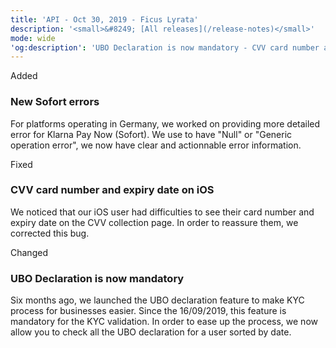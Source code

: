 ```yaml
---  
title: 'API - Oct 30, 2019 - Ficus Lyrata'  
description: '<small>&#8249; [All releases](/release-notes)</small>'  
mode: wide  
'og:description': 'UBO Declaration is now mandatory - CVV card number and expiry date on iOS - New Sofort errors'  
---  
```

  
  <div class="pill pill-green rn-pill">Added</div> 
  
### New Sofort errors  

For platforms operating in Germany, we worked on providing more detailed error for Klarna Pay Now (Sofort). We use to have "Null" or "Generic operation error", we now have clear and actionnable error information.  
  <div class="pill pill-orange rn-pill">Fixed</div> 
  
### CVV card number and expiry date on iOS  

We noticed that our iOS user had difficulties to see their card number and expiry date on the CVV collection page. In order to reassure them, we corrected this bug.  
  <div class="pill pill-blue rn-pill">Changed</div> 
  
### UBO Declaration is now mandatory  

Six months ago, we launched the UBO declaration feature to make KYC process for businesses easier. Since the 16/09/2019, this feature is mandatory for the KYC validation. In order to ease up the process, we now allow you to check all the UBO declaration for a user sorted by date.